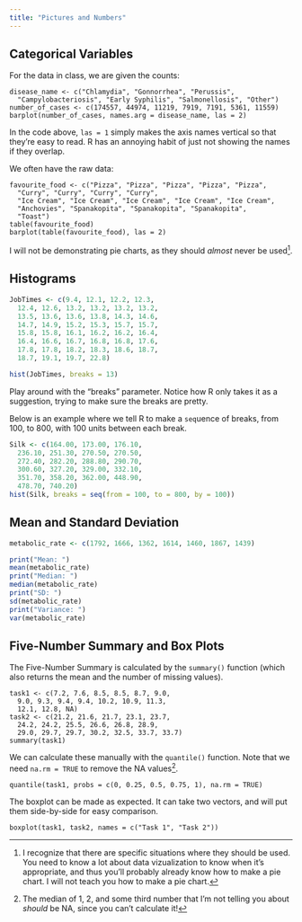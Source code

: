 ```yaml
---
title: "Pictures and Numbers"
---
```


## Categorical Variables

For the data in class, we are given the counts:

```webr-r
disease_name <- c("Chlamydia", "Gonnorrhea", "Perussis",
  "Campylobacteriosis", "Early Syphilis", "Salmonellosis", "Other")
number_of_cases <- c(174557, 44974, 11219, 7919, 7191, 5361, 11559)
barplot(number_of_cases, names.arg = disease_name, las = 2)
```

In the code above, `las = 1` simply makes the axis names vertical so that they're easy to read. R has an annoying habit of just not showing the names if they overlap.

We often have the raw data:

```webr-r
favourite_food <- c("Pizza", "Pizza", "Pizza", "Pizza", "Pizza",
  "Curry", "Curry", "Curry", "Curry", 
  "Ice Cream", "Ice Cream", "Ice Cream", "Ice Cream", "Ice Cream",
  "Anchovies", "Spanakopita", "Spanakopita", "Spanakopita",
  "Toast")
table(favourite_food)
barplot(table(favourite_food), las = 2)
```

I will not be demonstrating pie charts, as they should *almost* never be used^[I recognize that there are specific situations where they should be used. You need to know a lot about data vizualization to know when it's appropriate, and thus you'll probably already know how to make a pie chart. I will not teach you how to make a pie chart.].

## Histograms

```r
JobTimes <- c(9.4, 12.1, 12.2, 12.3,
  12.4, 12.6, 13.2, 13.2, 13.2, 13.2,
  13.5, 13.6, 13.6, 13.8, 14.3, 14.6,
  14.7, 14.9, 15.2, 15.3, 15.7, 15.7,
  15.8, 15.8, 16.1, 16.2, 16.2, 16.4,
  16.4, 16.6, 16.7, 16.8, 16.8, 17.6,
  17.8, 17.8, 18.2, 18.3, 18.6, 18.7,
  18.7, 19.1, 19.7, 22.8)

hist(JobTimes, breaks = 13)
```

Play around with the "breaks" parameter. Notice how R only takes it as a suggestion, trying to make sure the breaks are pretty.

Below is an example where we tell R to make a `seq`uence of breaks, from 100, to 800, with 100 units between each break.

```r
Silk <- c(164.00, 173.00, 176.10,
  236.10, 251.30, 270.50, 270.50,
  272.40, 282.20, 288.80, 290.70,
  300.60, 327.20, 329.00, 332.10, 
  351.70, 358.20, 362.00, 448.90,
  478.70, 740.20)
hist(Silk, breaks = seq(from = 100, to = 800, by = 100))
```


## Mean and Standard Deviation

```r
metabolic_rate <- c(1792, 1666, 1362, 1614, 1460, 1867, 1439)

print("Mean: ")
mean(metabolic_rate)
print("Median: ")
median(metabolic_rate)
print("SD: ")
sd(metabolic_rate)
print("Variance: ")
var(metabolic_rate)
```

## Five-Number Summary and Box Plots

The Five-Number Summary is calculated by the `summary()` function (which also returns the mean and the number of missing values).

```webr-r
task1 <- c(7.2, 7.6, 8.5, 8.5, 8.7, 9.0,
  9.0, 9.3, 9.4, 9.4, 10.2, 10.9, 11.3,
  12.1, 12.8, NA)
task2 <- c(21.2, 21.6, 21.7, 23.1, 23.7,
  24.2, 24.2, 25.5, 26.6, 26.8, 28.9,
  29.0, 29.7, 29.7, 30.2, 32.5, 33.7, 33.7)
summary(task1)
```

We can calculate these manually with the `quantile()` function. Note that we need `na.rm = TRUE` to remove the NA values^[The median of 1, 2, and some third number that I'm not telling you about *should* be NA, since you can't calculate it!].

```webr-r
quantile(task1, probs = c(0, 0.25, 0.5, 0.75, 1), na.rm = TRUE)
```

The boxplot can be made as expected. It can take two vectors, and will put them side-by-side for easy comparison.

```webr-r
boxplot(task1, task2, names = c("Task 1", "Task 2"))
```
